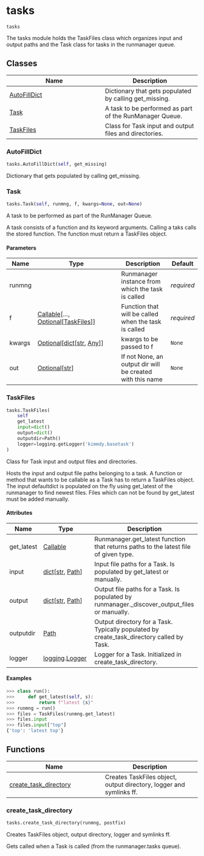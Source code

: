 # tasks { #kimmdy.tasks }

`tasks`

The tasks module holds the TaskFiles class which organizes input and 
output paths and the Task class for tasks in the runmanager queue.

## Classes

| Name | Description |
| --- | --- |
| [AutoFillDict](#kimmdy.tasks.AutoFillDict) | Dictionary that gets populated by calling get_missing. |
| [Task](#kimmdy.tasks.Task) | A task to be performed as part of the RunManager Queue. |
| [TaskFiles](#kimmdy.tasks.TaskFiles) | Class for Task input and output files and directories. |

### AutoFillDict { #kimmdy.tasks.AutoFillDict }

```python
tasks.AutoFillDict(self, get_missing)
```

Dictionary that gets populated by calling get_missing.

### Task { #kimmdy.tasks.Task }

```python
tasks.Task(self, runmng, f, kwargs=None, out=None)
```

A task to be performed as part of the RunManager Queue.

A task consists of a function and its keyword arguments.
Calling a taks calls the stored function.
The function must return a TaskFiles object.

#### Parameters {.doc-section .doc-section-parameters}

| Name   | Type                                                                                                         | Description                                               | Default    |
|--------|--------------------------------------------------------------------------------------------------------------|-----------------------------------------------------------|------------|
| runmng |                                                                                                              | Runmanager instance from which the task is called         | _required_ |
| f      | [Callable](`typing.Callable`)\[..., [Optional](`typing.Optional`)\[[TaskFiles](`kimmdy.tasks.TaskFiles`)\]\] | Function that will be called when the task is called      | _required_ |
| kwargs | [Optional](`typing.Optional`)\[[dict](`dict`)\[[str](`str`), [Any](`typing.Any`)\]\]                         | kwargs to be passed to f                                  | `None`     |
| out    | [Optional](`typing.Optional`)\[[str](`str`)\]                                                                | If not None, an output dir will be created with this name | `None`     |

### TaskFiles { #kimmdy.tasks.TaskFiles }

```python
tasks.TaskFiles(
    self
    get_latest
    input=dict()
    output=dict()
    outputdir=Path()
    logger=logging.getLogger('kimmdy.basetask')
)
```

Class for Task input and output files and directories.

Hosts the input and output file paths belonging to a task.
A function or method that wants to be callable as a Task
has to return a TaskFiles object.
The input defaultdict is populated on the fly using
get_latest of the runmanager to find newest files.
Files which can not be found by get_latest must be added manually.

#### Attributes {.doc-section .doc-section-attributes}

| Name       | Type                                                   | Description                                                                                  |
|------------|--------------------------------------------------------|----------------------------------------------------------------------------------------------|
| get_latest | [Callable](`typing.Callable`)                          | Runmanager.get_latest function that returns paths to the latest file of given type.          |
| input      | [dict](`dict`)\[[str](`str`), [Path](`pathlib.Path`)\] | Input file paths for a Task. Is populated by get_latest or manually.                         |
| output     | [dict](`dict`)\[[str](`str`), [Path](`pathlib.Path`)\] | Output file paths for a Task. Is populated by runmanager._discover_output_files or manually. |
| outputdir  | [Path](`pathlib.Path`)                                 | Output directory for a Task. Typically populated by create_task_directory called by Task.    |
| logger     | [logging](`logging`).[Logger](`logging.Logger`)        | Logger for a Task. Initialized in create_task_directory.                                     |

#### Examples {.doc-section .doc-section-examples}

```python
>>> class run():
>>>     def get_latest(self, s):
>>>         return f"latest {s}"
>>> runmng = run()
>>> files = TaskFiles(runmng.get_latest)
>>> files.input
>>> files.input["top"]
{'top': 'latest top'}
```

## Functions

| Name | Description |
| --- | --- |
| [create_task_directory](#kimmdy.tasks.create_task_directory) | Creates TaskFiles object, output directory, logger and symlinks ff. |

### create_task_directory { #kimmdy.tasks.create_task_directory }

```python
tasks.create_task_directory(runmng, postfix)
```

Creates TaskFiles object, output directory, logger and symlinks ff.

Gets called when a Task is called (from the runmanager.tasks queue).